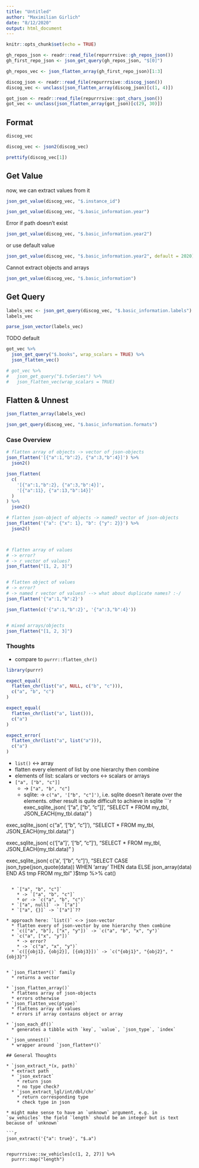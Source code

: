 ```yaml
---
title: "Untitled"
author: "Maximilian Girlich"
date: "8/12/2020"
output: html_document
---
```


```r
knitr::opts_chunk$set(echo = TRUE)

gh_repos_json <- readr::read_file(repurrrsive::gh_repos_json())
gh_first_repo_json <- json_get_query(gh_repos_json, "$[0]")

gh_repos_vec <- json_flatten_array(gh_first_repo_json)[1:3]

discog_json <- readr::read_file(repurrrsive::discog_json())
discog_vec <- unclass(json_flatten_array(discog_json)[c(1, 4)])

got_json <- readr::read_file(repurrrsive::got_chars_json())
got_vec <- unclass(json_flatten_array(got_json)[c(29, 30)])
```

## Format

```r
discog_vec
```

```r
discog_vec <- json2(discog_vec)
```

```r
prettify(discog_vec[1])
```

## Get Value
now, we can extract values from it

```r
json_get_value(discog_vec, "$.instance_id")
```

```r
json_get_value(discog_vec, "$.basic_information.year")
```

Error if path doesn't exist

```r
json_get_value(discog_vec, "$.basic_information.year2")
```

or use default value

```r
json_get_value(discog_vec, "$.basic_information.year2", default = 2020)
```


Cannot extract objects and arrays

```r
json_get_value(discog_vec, "$.basic_information")
```

## Get Query

```r
labels_vec <- json_get_query(discog_vec, "$.basic_information.labels")
labels_vec
```

```r
parse_json_vector(labels_vec)
```

TODO default 

```r
got_vec %>% 
  json_get_query("$.books", wrap_scalars = TRUE) %>% 
  json_flatten_vec()
```

```r
# got_vec %>% 
#   json_get_query("$.tvSeries") %>% 
#   json_flatten_vec(wrap_scalars = TRUE)
```


## Flatten & Unnest

```r
json_flatten_array(labels_vec)
```

```r
json_get_query(discog_vec, "$.basic_information.formats")
```



### Case Overview

```r
# flatten array of objects -> vector of json-objects
json_flatten('[{"a":1,"b":2}, {"a":3,"b":4}]') %>% 
  json2()

json_flatten(
  c(
    '[{"a":1,"b":2}, {"a":3,"b":4}]',
    '[{"a":11}, {"a":13,"b":14}]'
  )
) %>% 
  json2()

# flatten json-object of objects -> named? vector of json-objects
json_flatten('{"a": {"x": 1}, "b": {"y": 2}}') %>% 
  json2()



# flatten array of values
# -> error?
# -> r vector of values?
json_flatten("[1, 2, 3]")


# flatten object of values
# -> error?
# -> named r vector of values? --> what about duplicate names? :-/
json_flatten('{"a":1,"b":2}')

json_flatten(c('{"a":1,"b":2}', '{"a":3,"b":4}'))


# mixed arrays/objects
json_flatten("[1, 2, 3]")
```

### Thoughts

* compare to `purrr::flatten_chr()`
```r
library(purrr)

expect_equal(
  flatten_chr(list("a", NULL, c("b", "c"))),
  c("a", "b", "c")
)

expect_equal(
  flatten_chr(list("a", list())),
  c("a")
)

expect_error(
  flatten_chr(list("a", list("a"))),
  c("a")
)
```
  * `list()` <-> array
  * flatten every element of list by one hierarchy then combine
  * elements of list: scalars or vectors <-> scalars or arrays
  * `["a", ["b", "c"]]`
    * -> `["a", "b", "c"]`
    * sqlite: -> `c("a", '["b", "c"]')`, i.e. sqlite doesn't iterate over the elements. other result is quite difficult to achieve in sqlite
```r
exec_sqlite_json(
  '["a", ["b", "c"]]',
  "SELECT *
     FROM my_tbl,
          JSON_EACH(my_tbl.data)"
)

exec_sqlite_json(
  c("a", '["b", "c"]'),
  "SELECT *
     FROM my_tbl,
          JSON_EACH(my_tbl.data)"
)

exec_sqlite_json(
  c('["a"]', '["b", "c"]'),
  "SELECT *
     FROM my_tbl,
          JSON_EACH(my_tbl.data)"
)

exec_sqlite_json(
  c('a', '["b", "c"]'),
  "SELECT CASE json_type(json_quote(data))
              WHEN 'array' THEN data
              ELSE json_array(data)
            END AS tmp
   FROM my_tbl"
)$tmp %>% cat()
```
    
  * `["a", "b", "c"]`
    * -> `["a", "b", "c"]`
    * or -> `c("a", "b", "c")`
  * `["a", null]` -> `["a"]`
  * `["a", {}]` -> `["a"]`??

* approach here: `list()` <-> json-vector
  * flatten every of json-vector by one hierarchy then combine
  * `c(["a", "b"], ["x", "y"])` -> `c("a", "b", "x", "y")`
  * `c("a", ["x", "y"])`
    * -> error?
    * -> `c("a", "x", "y")`
  * `c([{obj1}, {obj2}], [{obj3}])` -> `c("{obj1}", "{obj2}", "{obj3}")`


* `json_flatten*()` family
  * returns a vector

* `json_flatten_array()`
  * flattens array of json-objects
  * errors otherwise
* `json_flatten_vec(ptype)`
  * flattens array of values
  * errors if array contains object or array

* `json_each_df()`
  * generates a tibble with `key`, `value`, `json_type`, `index`

* `json_unnest()`
  * wrapper around `json_flatten*()`

## General Thoughts

* `json_extract_*(x, path)`
  * extract path
  * `json_extract`
    * return json
    * no type check?
  * `json_extract_lgl/int/dbl/chr`
    * return corresponding type
    * check type in json

* might make sense to have an `unknown` argument, e.g. in `sw_vehicles` the field `length` should be an integer but is text because of `unknown`

```r
json_extract('{"a": true}', "$.a")


repurrrsive::sw_vehicles[c(1, 2, 27)] %>% 
  purrr::map("length")
```



